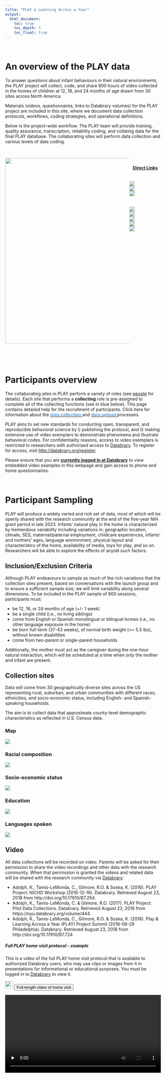 ```yaml
---
title: "PLAY & Learning Across a Year"
output:
  html_document:
    toc: true
    toc_depth: 3
    toc_float: true
---
```


<style>
.row:after { content: ""; display: table; clear: both; }
.column-2thirds{
  float: left;
  width:80%;
  text-align: left;
}
.column-1third{
  float: right;
  width: 20%;
  text-align: left;
}
</style>

<br>

# An overview of the PLAY data

To answer questions about infant behaviours in their natural environments, the PLAY project will collect, code, and share 900 hours of video collected in the homes of children at 12, 18, and 24 months of age drawn from 30 sites across North America.  

Materials (videos, questionnaires, links to Databrary volumes) for the PLAY project are included in this site, where we document data collection protocols, workflows, coding strategies, and operational definitions.  

Below is the project-wide workflow. The PLAY team will provide training, quality assurance, transcription, reliability coding, and collating data for the final PLAY database. The collaborating sites will perform data collection and various levels of data coding.
<br>
<br>

<div class="row">
<div class="column-2thirds">
<img src="img/overview-project.png" width="600" />
</div>
<div class="column-1third">
<br>
<h4> &nbsp;&nbsp; <u>Direct Links</u> </h3>
<br>
<a href="recruitment.html#participant_recruitment"> <img src="img/link-recruitment.png"> </a>  
<a href="collection.html#home_visit"> <img src="img/link-collection.png"> </a>  
<a href="collection.html#clean_up_and_upload"> <img src="img/link-upload.png"> </a>  
<br><br>
<a href="coding.html#gesture_pass"> <img src="img/link-gesture.png"> </a>  
<a href="coding.html#locomotion_passes"> <img src="img/link-locomotion.png"> </a>  
<a href="coding.html#emotion_passes"> <img src="img/link-emotion.png"> </a>  
<a href="coding.html#object_interaction_passes"> <img src="img/link-object.png"> </a>  
<a href="coding.html#communication_passes"> <img src="img/link-communication.png"> </a>  
</div>
</div>
<br>
<br>

# Participants overview

The collaborating sites in PLAY perform a variety of roles (see [people](people.html) for details). Each site that performs a **collecting** role is pre-assigned to complete all of the collecting functions (see in blue below). This page contains detailed help for the recruitment of participants. Click here for information about the <a href="collection.html"><font color="#5B9BD5"><b> data collection </b></font></a> and <a href="collection.html#clean_up_and_upload"><font color="#5B9BD5"><b> data upload </b></font></a> processes.

PLAY aims to set new standards for conducting open, transparent, and reproducible behavioral science by i) publishing the protocol, and ii) making extensive use of video exemplars to demonstrate phenomena and illustrate behavioral codes. For confidentiality reasons, access to video exemplars is restricted to researchers with authorized access to [Databrary](http://databrary.org). To register for access, visit <http://databrary.org/register>.

Please ensure that you are  [**currently logged in at Databrary**](https://nyu.databrary.org/user/login) to view embedded video examples in this webpage and gain access to phone and home questionnaires.  

<br>

# Participant Sampling

PLAY will produce a widely varied and rich set of data, most of which will be openly shared with the research community at the end of the five-year NIH grant period in late 2023. Infants' natural play in the home is characterized by tremendous variability including variations in: geographic location, climate, SES, maternal/paternal employment, childcare experiences, infants’ and mothers’ ages, language environment, physical layout and characteristics of the home, availability of media, toys for play, and so on. Researchers will be able to explore the effects of any/all such factors.  

## Inclusion/Exclusion Criteria

Although PLAY endeavours to sample as much of the rich variations that the collection sites present, based on conversations with the launch group and to ensure a sufficient sample size, we will limit variability along several dimensions. To be included in the PLAY sample of 900 sessions, participants must: 

- be 12, 18, or 24 months of age (+/- 1 week)
- be a single child (i.e., no living siblings)
- come from English or Spanish monolingual or bilingual homes (i.e., no other language exposure in the home)
- be born full-term (37-43 weeks), of normal birth weight (>= 5.5 lbs), without known disabilities
- come from two-parent or single-parent households

Additionally, the mother must act as the caregiver during the one-hour natural interaction, which will be scheduled at a time when _only_ the mother and infant are present.

## Collection sites {.tabset}

Data will come from 30 geographically diverse sites across the US representing rural, suburban, and urban communities with different races, ethnicities, and socio-economic status, including English- and Spanish-speaking households.  

The aim is to collect data that approximate county-level demographic characteristics as reflected in U.S. Census data.


### Map

<img src="img/PLAY-site-map-1.png"/>

### Racial composition

<img src="img/race-by-county-all-regions-plot-1.png"/>

### Socio-economic status

<img src="img/per-capita-income-plot-1.png"/>

### Education

<img src="img/ed-attain-bars-plot-1.png"/>

### Languages spoken

<img src="img/spanish-speaking-plot-1.png"/>

## Video

All data collections will be recorded on video.
Parents will be asked for their permission to share the video recordings and other data with the research community.
When that permission is granted the videos and related data will be shared with the research community via [Databrary](http://databrary.org):

- Adolph, K., Tamis-LeMonda, C., Gilmore, R.O. & Soska, K. (2016). PLAY Project: NICHD Workshop (2016-12-16). Databrary. Retrieved August 23, 2018 from http://doi.org/10.17910/B7.254.
- Adolph, K., Tamis-LeMonda, C. & Gilmore, R.O. (2017). PLAY Project: Pilot Data Collections. Databrary. Retrieved August 23, 2018 from https://nyu.databrary.org/volume/444.
- Adolph, K., Tamis-LeMonda, C., Gilmore, R.O. & Soska, K. (2018). Play & Learning Across a Year (PLAY) Project Summit (2018-06-29 Philadelphia). Databrary. Retrieved August 23, 2018 from http://doi.org/10.17910/B7.724


##### Full PLAY home visit protocol - example

This is a video of the full PLAY home visit protocol that is available to authorized Databrary users, who may use clips or images from it in presentations for informational or educational purposes. You must be logged in to [Databrary](http://databrary.org) to view it. 

<div class="videobuttons">
  <img src="img/icon-video.png" width="25">
  <button size="xs" type="button" data-toggle="collapse" data-target="#fullvideohomevisit">
Full-length video of home visit
  </button>
</div>
<div id="fullvideohomevisit" class="collapse" aria-expanded="false" style="height: 0px;">
  <video width="100%" controls="" preload="none">
    <source src="https://nyu.databrary.org/volume/444/slot/43224/7821438,11460201/asset/223780" type="video/mp4"> Your browser does not support html5 video.
  </video>
</div>
 
_NOTE: This participant was not the only child in the home, so would not meet inclusion criteria for PLAY._

## Parent-report (questionnaire) data

PLAY researchers will collect and share a substantial corpus of parent-report (questionnaire) data. The full set of self-report questions can be found [here](collection_homevisit_questionnaires.html).

